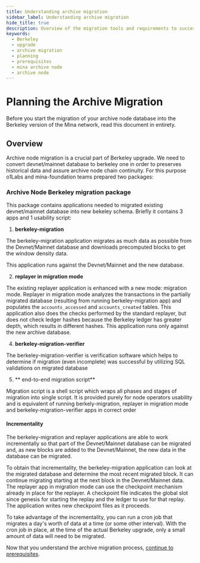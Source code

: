 ```yaml
---
title: Understanding archive migration
sidebar_label: Understanding archive migration
hide_title: true
description: Overview of the migration tools and requirements to successfully migrate Devnet/Mainnet archive database.
keywords:
  - Berkeley
  - upgrade
  - archive migration
  - planning 
  - prerequisites
  - mina archive node
  - archive node
---
```


# Planning the Archive Migration

Before you start the migration of your archive node database into the Berkeley version of the Mina network, read this document in entirety.

## Overview

Archive node migration is a crucial part of Berkeley upgrade. We need to convert devnet/mainnet database to berkeley one in order to preserves historical data and assure archive node chain continuity.
For this purpose o1Labs and mina-foundation teams prepared two packages:

### Archive Node Berkeley migration package

This package contains applications needed to migrated existing devnet/mainnet database into new bekeley schema.
Briefly it contains 3 apps and 1 usability script:

1. **berkeley-migration**

  The berkeley-migration application migrates as much data as possible from the Devnet/Mainnet database and downloads precomputed blocks to get the window density data. 
  
  This application runs against the Devnet/Mainnet and the new database.

2. **replayer in migration mode**

  The existing replayer application is enhanced with a new mode: migration mode. Replayer in migration mode analyzes the transactions in the partially migrated database (resulting from running berkeley-migration app) and populates the `accounts_accessed` and `accounts_created` tables. This application also does the checks performed by the standard replayer, but does not check ledger hashes because the Berkeley ledger has greater depth, which results in different hashes. This application runs only against the new archive database.

4. **berkeley-migration-verifier**

  The berkeley-migration-verifier is verification software which helps to determine if migration (even incomplete) was successful by utilizing SQL validations on migrated database

5. ** end-to-end migration script**

  Migration script is a shell script which wraps all phases and stages of migration into single script. It is provided purely for node operators usability and is equivalent of running berkely-migration, replayer in migration mode and berkeley-migration-verifier apps in correct order

#### Incrementality

The berkeley-migration and replayer applications are able to work incrementally so that part of the Devnet/Mainnet database can be migrated and, as new blocks are added to the Devnet/Mainnet, the new data in the database can be migrated.

To obtain that incrementality, the berkeley-migration application can look at the migrated database and determine the most recent migrated block. It can continue migrating starting at the next block in the Devnet/Mainnet data. The replayer app in migration mode can use the checkpoint mechanism already in place for the replayer. A checkpoint file indicates the global slot since genesis for starting the replay and the ledger to use for that replay. The application writes new checkpoint files as it proceeds.

To take advantage of the incrementality, you can run a cron job that migrates a day's worth of data at a time (or some other interval). With the cron job in place, at the time of the actual Berkeley upgrade, only a small amount of data will need to be migrated.

Now that you understand the archive migration process, [continue to prerequisites](/berkeley-migration/archive-migration-prerequisites.mdx).
